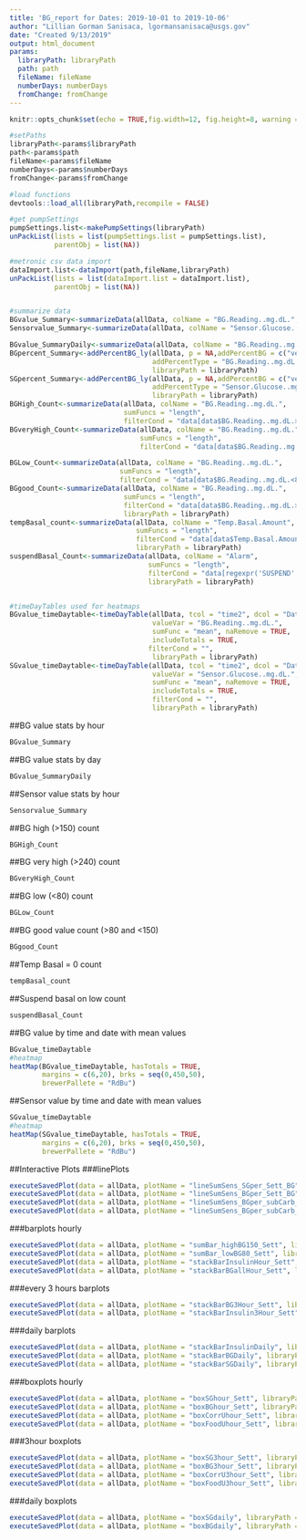 ```yaml
---
title: 'BG_report for Dates: 2019-10-01 to 2019-10-06'
author: "Lillian Gorman Sanisaca, lgormansanisaca@usgs.gov"
date: "Created 9/13/2019"
output: html_document
params:
  libraryPath: libraryPath
  path: path
  fileName: fileName
  numberDays: numberDays
  fromChange: fromChange
---
```


```r
knitr::opts_chunk$set(echo = TRUE,fig.width=12, fig.height=8, warning = FALSE)
```


```r
#setPaths
libraryPath<-params$libraryPath
path<-params$path
fileName<-params$fileName
numberDays<-params$numberDays
fromChange<-params$fromChange

#load functions
devtools::load_all(libraryPath,recompile = FALSE) 

#get pumpSettings
pumpSettings.list<-makePumpSettings(libraryPath)
unPackList(lists = list(pumpSettings.list = pumpSettings.list),
           parentObj = list(NA)) 

#metronic csv data import
dataImport.list<-dataImport(path,fileName,libraryPath)
unPackList(lists = list(dataImport.list = dataImport.list),
           parentObj = list(NA)) 


#summarize data
BGvalue_Summary<-summarizeData(allData, colName = "BG.Reading..mg.dL.", libraryPath = libraryPath)
Sensorvalue_Summary<-summarizeData(allData, colName = "Sensor.Glucose..mg.dL.", libraryPath = libraryPath)

BGvalue_SummaryDaily<-summarizeData(allData, colName = "BG.Reading..mg.dL.",  timeStep = "day", libraryPath = libraryPath)
BGpercent_Summary<-addPercentBG_ly(allData, p = NA,addPercentBG = c("very high","high","good","low"),
                                   addPercentType = "BG.Reading..mg.dL.",outputType = "table",
                                   libraryPath = libraryPath)
SGpercent_Summary<-addPercentBG_ly(allData, p = NA,addPercentBG = c("very high","high","good","low"),
                                   addPercentType = "Sensor.Glucose..mg.dL.",outputType = "table",
                                   libraryPath = libraryPath)
BGHigh_Count<-summarizeData(allData, colName = "BG.Reading..mg.dL.", 
                            sumFuncs = "length",
                            filterCond = "data[data$BG.Reading..mg.dL.>150 & !is.na(data$BG.Reading..mg.dL.),]", libraryPath = libraryPath)
BGveryHigh_Count<-summarizeData(allData, colName = "BG.Reading..mg.dL.", 
                                sumFuncs = "length",
                                filterCond = "data[data$BG.Reading..mg.dL.>240 & !is.na(data$BG.Reading..mg.dL.),]", libraryPath = libraryPath)

BGLow_Count<-summarizeData(allData, colName = "BG.Reading..mg.dL.", 
                           sumFuncs = "length",
                           filterCond = "data[data$BG.Reading..mg.dL.<80 & !is.na(data$BG.Reading..mg.dL.),]", libraryPath = libraryPath)
BGgood_Count<-summarizeData(allData, colName = "BG.Reading..mg.dL.", 
                            sumFuncs = "length",
                            filterCond = "data[data$BG.Reading..mg.dL.>=80 & data$BG.Reading..mg.dL.<=150 & !is.na(data$BG.Reading..mg.dL.),]",
                            libraryPath = libraryPath)
tempBasal_count<-summarizeData(allData, colName = "Temp.Basal.Amount", 
                               sumFuncs = "length",
                               filterCond = "data[data$Temp.Basal.Amount==0 & !is.na(data$Temp.Basal.Amount),]",
                               libraryPath = libraryPath)
suspendBasal_Count<-summarizeData(allData, colName = "Alarm", 
                                  sumFuncs = "length",
                                  filterCond = "data[regexpr('SUSPEND',data$Alarm)>0 & !is.na(data$Alarm),]", 
                                  libraryPath = libraryPath)


#timeDayTables used for heatmaps
BGvalue_timeDaytable<-timeDayTable(allData, tcol = "time2", dcol = "Date2", 
                                   valueVar = "BG.Reading..mg.dL.", 
                                   sumFunc = "mean", naRemove = TRUE,
                                   includeTotals = TRUE,
                                  filterCond = "",
                                   libraryPath = libraryPath)
SGvalue_timeDaytable<-timeDayTable(allData, tcol = "time2", dcol = "Date2", 
                                   valueVar = "Sensor.Glucose..mg.dL.", 
                                   sumFunc = "mean", naRemove = TRUE,
                                   includeTotals = TRUE,
                                   filterCond = "",
                                   libraryPath = libraryPath)


```

##BG value stats by hour
```r
BGvalue_Summary
```
##BG value stats by day
```r
BGvalue_SummaryDaily
```

##Sensor value stats by hour
```r
Sensorvalue_Summary
```

##BG high (>150) count
```r
BGHigh_Count
```

##BG very high (>240) count
```r
BGveryHigh_Count
```

##BG low (<80) count
```r
BGLow_Count
```

##BG good value count (>80 and <150)
```r
BGgood_Count
```

##Temp Basal = 0 count
```r
tempBasal_count
```

##Suspend basal on low count
```r
suspendBasal_Count
```


##BG value by time and date with mean values
```r
BGvalue_timeDaytable
#heatmap
heatMap(BGvalue_timeDaytable, hasTotals = TRUE,
        margins = c(6,20), brks = seq(0,450,50), 
        brewerPallete = "RdBu")
```

##Sensor value by time and date with mean values
```r
SGvalue_timeDaytable
#heatmap
heatMap(SGvalue_timeDaytable, hasTotals = TRUE,
        margins = c(6,20), brks = seq(0,450,50), 
        brewerPallete = "RdBu")
```



##Interactive Plots
###linePlots
```r
executeSavedPlot(data = allData, plotName = "lineSumSens_SGper_Sett_BG", libraryPath = libraryPath)
executeSavedPlot(data = allData, plotName = "lineSumSens_BGper_Sett_BG", libraryPath = libraryPath)
executeSavedPlot(data = allData, plotName = "lineSumSens_BGper_subCarb_BG", libraryPath = libraryPath)
executeSavedPlot(data = allData, plotName = "lineSumSens_BGper_subCarb_Sett_BG", libraryPath = libraryPath)

```

###barplots hourly
```r
executeSavedPlot(data = allData, plotName = "sumBar_highBG150_Sett", libraryPath = libraryPath)
executeSavedPlot(data = allData, plotName = "sumBar_lowBG80_Sett", libraryPath = libraryPath)
executeSavedPlot(data = allData, plotName = "stackBarInsulinHour_Sett", libraryPath = libraryPath)
executeSavedPlot(data = allData, plotName = "stackBarBGallHour_Sett", libraryPath = libraryPath)
```

###every 3 hours barplots
```r
executeSavedPlot(data = allData, plotName = "stackBarBG3Hour_Sett", libraryPath = libraryPath)
executeSavedPlot(data = allData, plotName = "stackBarInsulin3Hour_Sett", libraryPath = libraryPath)
```
###daily barplots
```r
executeSavedPlot(data = allData, plotName = "stackBarInsulinDaily", libraryPath = libraryPath)
executeSavedPlot(data = allData, plotName = "stackBarBGDaily", libraryPath = libraryPath)
executeSavedPlot(data = allData, plotName = "stackBarSGDaily", libraryPath = libraryPath)
```

###boxplots hourly
```r
executeSavedPlot(data = allData, plotName = "boxSGhour_Sett", libraryPath = libraryPath)
executeSavedPlot(data = allData, plotName = "boxBGhour_Sett", libraryPath = libraryPath)
executeSavedPlot(data = allData, plotName = "boxCorrUhour_Sett", libraryPath = libraryPath)
executeSavedPlot(data = allData, plotName = "boxFoodUhour_Sett", libraryPath = libraryPath)

```

###3hour boxplots
```r
executeSavedPlot(data = allData, plotName = "boxSG3hour_Sett", libraryPath = libraryPath)
executeSavedPlot(data = allData, plotName = "boxBG3hour_Sett", libraryPath = libraryPath)
executeSavedPlot(data = allData, plotName = "boxCorrU3hour_Sett", libraryPath = libraryPath)
executeSavedPlot(data = allData, plotName = "boxFoodU3hour_Sett", libraryPath = libraryPath)
```

###daily boxplots
```r
executeSavedPlot(data = allData, plotName = "boxSGdaily", libraryPath = libraryPath)
executeSavedPlot(data = allData, plotName = "boxBGdaily", libraryPath = libraryPath)
```
